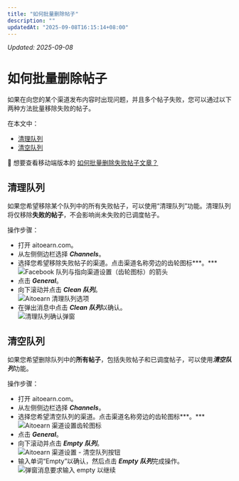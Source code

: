 ```yaml
---
title: "如何批量删除帖子"
description: ""
updatedAt: "2025-09-08T16:15:14+08:00"
---
```

<!-- UPDATED_AT -->
_Updated: 2025-09-08_

# 如何批量删除帖子

如果在向您的某个渠道发布内容时出现问题，并且多个帖子失败，您可以通过以下两种方法批量移除失败的帖子。

在本文中：
- [清理队列](#h_01GK221XS8YNJZZBR5RJX6VATQ)
- [清空队列](#h_01GK2224TNBKCWY063VZVGKY8M)

📝 想要查看移动端版本的 [如何批量删除失败帖子文章？](https://支持.aitoearn.com//支持.aitoearn.com/article/623-how-到-删除-帖子-在-bulk-在-the-aitoearn-移动端-应用)

## 清理队列

如果您希望移除某个队列中的所有失败帖子，可以使用“清理队列”功能。清理队列将仅移除**失败的帖子**，不会影响尚未失败的已调度帖子。

操作步骤：
- 打开 aitoearn.com。
- 从左侧侧边栏选择 ***Channels***。
- 选择您希望移除失败帖子的渠道。点击渠道名称旁边的齿轮图标***。***  
  ![Facebook 队列与指向渠道设置（齿轮图标）的箭头](//d33v4339jhl8k0.cloudfront.net/docs/assets/64cb6cf86d4a3e191f237e66/图片s/66b65fa765e01777a933364f/文件-Gn3mjulR7w.jpg)
- 点击 ***General***。
- 向下滚动并点击 ***Clean 队列***。  
  ![Aitoearn 清理队列选项](//d33v4339jhl8k0.cloudfront.net/docs/assets/64cb6cf86d4a3e191f237e66/图片s/66b660db48915f570c6a932a/文件-IU27riNhhu.jpg)
- 在弹出消息中点击 ***Clean 队列***以确认。  
  ![清理队列确认弹窗](//d33v4339jhl8k0.cloudfront.net/docs/assets/64cb6cf86d4a3e191f237e66/图片s/651dc05542d97d1c04591478/文件-WVfp4oV9pz.png)

## 清空队列

如果您希望删除队列中的**所有帖子**，包括失败帖子和已调度帖子，可以使用***清空队列***功能。

操作步骤：
- 打开 aitoearn.com。
- 从左侧侧边栏选择 ***Channels***。
- 选择您希望清空队列的渠道。点击渠道名称旁边的齿轮图标***。***  
  ![Aitoearn 渠道设置齿轮图标](//d33v4339jhl8k0.cloudfront.net/docs/assets/64cb6cf86d4a3e191f237e66/图片s/66b65fa765e01777a933364f/文件-Gn3mjulR7w.jpg)
- 点击 ***General***。
- 向下滚动并点击 ***Empty 队列***。  
  ![Aitoearn 渠道设置 - 清空队列按钮](//d33v4339jhl8k0.cloudfront.net/docs/assets/64cb6cf86d4a3e191f237e66/图片s/66b661b0067e9c553dc82598/文件-H4wymHOWFt.jpg)
- 输入单词“Empty”以确认，然后点击 ***Empty 队列***完成操作。  
  ![弹窗消息要求输入 empty 以继续](//d33v4339jhl8k0.cloudfront.net/docs/assets/64cb6cf86d4a3e191f237e66/图片s/683dcaf3db1d6854da33ea11/文件-6ZnvuWRwzf.jpg)
